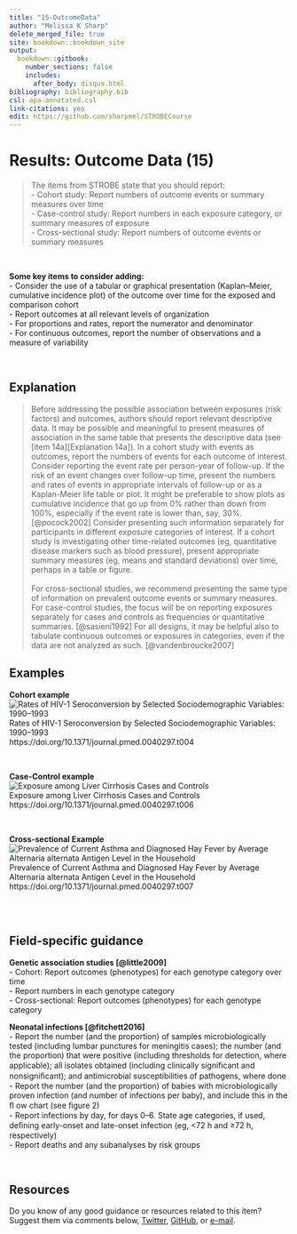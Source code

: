 ---
title: "15-OutcomeData"
author: "Melissa K Sharp"
delete_merged_file: true
site: bookdown::bookdown_site
output:
  bookdown::gitbook:
    number_sections: false 
    includes: 
      after_body: disqus.html
bibliography: bibliography.bib
csl: apa-annotated.csl
link-citations: yes
edit: https://github.com/sharpmel/STROBECourse
---

# Results: Outcome Data (15)
>The items from STROBE state that you should report:  
- Cohort study: Report numbers of outcome events or summary measures over time  
- Case-control study: Report numbers in each exposure category, or summary measures of exposure  
- Cross-sectional study: Report numbers of outcome events or summary measures  

</br> 

**Some key items to consider adding:**  
- Consider the use of a tabular or graphical presentation (Kaplan–Meier, cumulative incidence plot) of the outcome over time for the exposed and comparison cohort  
- Report outcomes at all relevant levels of organization  
- For proportions and rates, report the numerator and denominator  
- For continuous outcomes, report the number of observations and a measure of variability  

</br> 

## Explanation  
> Before addressing the possible association between exposures (risk factors) and outcomes, authors should report relevant descriptive data. It may be possible and meaningful to present measures of association in the same table that presents the descriptive data (see [item 14a][Explanation 14a]). In a cohort study with events as outcomes, report the numbers of events for each outcome of interest. Consider reporting the event rate per person-year of follow-up. If the risk of an event changes over follow-up time, present the numbers and rates of events in appropriate intervals of follow-up or as a Kaplan-Meier life table or plot. It might be preferable to show plots as cumulative incidence that go up from 0% rather than down from 100%, especially if the event rate is lower than, say, 30%. [@pocock2002] Consider presenting such information separately for participants in different exposure categories of interest. If a cohort study is investigating other time-related outcomes (eg, quantitative disease markers such as blood pressure), present appropriate summary measures (eg, means and standard deviations) over time, perhaps in a table or figure.  
</br>
For cross-sectional studies, we recommend presenting the same type of information on prevalent outcome events or summary measures. For case-control studies, the focus will be on reporting exposures separately for cases and controls as frequencies or quantitative summaries. [@sasieni1992] For all designs, it may be helpful also to tabulate continuous outcomes or exposures in categories, even if the data are not analyzed as such. [@vandenbroucke2007]  

## Examples  
**Cohort example**
<img align="center" src="images/15cohort.png" alt="Rates of HIV-1 Seroconversion by Selected Sociodemographic Variables: 1990–1993"></br> 
Rates of HIV-1 Seroconversion by Selected Sociodemographic Variables: 1990–1993  
https://doi.org/10.1371/journal.pmed.0040297.t004  

</br> 

**Case-Control example**
<img align="center" src="images/15caco.png" alt="Exposure among Liver Cirrhosis Cases and Controls"></br> 
Exposure among Liver Cirrhosis Cases and Controls  
https://doi.org/10.1371/journal.pmed.0040297.t006  

</br> 

**Cross-sectional Example**
<img align="center" src="images/15cross.png" alt="Prevalence of Current Asthma and Diagnosed Hay Fever by Average Alternaria alternata Antigen Level in the Household">
Prevalence of Current Asthma and Diagnosed Hay Fever by Average Alternaria alternata Antigen Level in the Household  
https://doi.org/10.1371/journal.pmed.0040297.t007  

</br></br>

## Field-specific guidance  
**Genetic association studies [@little2009]**  
- Cohort: Report outcomes (phenotypes) for each genotype category over time  
- Report numbers in each genotype category  
- Cross-sectional: Report outcomes (phenotypes) for each genotype category  </br> 

**Neonatal infections [@fitchett2016]**  
- Report the number (and the proportion) of samples microbiologically tested (including lumbar punctures for meningitis cases); the number (and the proportion) that were positive (including thresholds for detection, where applicable); all isolates obtained (including clinically signiﬁcant and nonsigniﬁcant); and antimicrobial susceptibilities of pathogens, where done  
- Report the number (and the proportion) of babies with microbiologically proven infection (and number of infections per baby), and include this in the ﬂ ow chart (see ﬁgure 2)  
- Report infections by day, for days 0–6. State age categories, if used, deﬁning early-onset and late-onset infection (eg, <72 h and ≥72 h, respectively)  
- Report deaths and any subanalyses by risk groups  

</br>

## Resources  
Do you know of any good guidance or resources related to this item? Suggest them via comments below, [Twitter](https://twitter.com/sharpmelk), [GitHub](https://github.com/sharpmel/STROBECourse), or [e-mail](mailto:melissaksharp@gmail.com).
